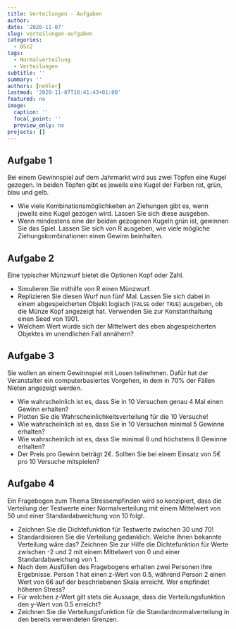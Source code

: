 ```yaml
---
title: Verteilungen - Aufgaben
author:
date: '2020-11-07'
slug: verteilungen-aufgaben
categories:
  - BSc2
tags:
  - Normalverteilung
  - Verteilungen
subtitle: ''
summary: ''
authors: [nehler]
lastmod: '2020-11-07T18:41:43+01:00'
featured: no
image:
  caption: ''
  focal_point: ''
  preview_only: no
projects: []
---
```


## Aufgabe 1

Bei einem Gewinnspiel auf dem Jahrmarkt wird aus zwei Töpfen eine Kugel gezogen. In beiden Töpfen gibt es jeweils eine Kugel der Farben rot, grün, blau und gelb.

* Wie viele Kombinationsmöglichkeiten an Ziehungen gibt es, wenn jeweils eine Kugel gezogen wird. Lassen Sie sich diese ausgeben.
* Wenn mindestens eine der beiden gezogenen Kugeln grün ist, gewinnen Sie das Spiel. Lassen Sie sich von R ausgeben, wie viele mögliche Ziehungskombinationen einen Gewinn beinhalten.

## Aufgabe 2

Eine typischer Münzwurf bietet die Optionen Kopf oder Zahl.

* Simulieren Sie mithilfe von R einen Münzwurf.
* Replizieren Sie diesen Wurf nun fünf Mal. Lassen Sie sich dabei in einem abgespeicherten Objekt logisch (`FALSE` oder `TRUE`) ausgeben, ob die Münze Kopf angezeigt hat. Verwenden Sie zur Konstanthaltung einen Seed von 1901.
* Welchem Wert würde sich der Mittelwert des eben abgespeicherten Objektes im unendlichen Fall annähern?


## Aufgabe 3

Sie wollen an einem Gewinnspiel mit Losen teilnehmen. Dafür hat der Veranstalter ein computerbasiertes Vorgehen, in dem in 70% der Fällen Nieten angezeigt werden.

* Wie wahrscheinlich ist es, dass Sie in 10 Versuchen genau 4 Mal einen Gewinn erhalten?
* Plotten Sie die Wahrscheinlichkeitsverteilung für die 10 Versuche!
* Wie wahrscheinlich ist es, dass Sie in 10 Versuchen minimal 5 Gewinne erhalten?
* Wie wahrscheinlich ist es, dass Sie minimal 6 und höchstens 8 Gewinne erhalten?
* Der Preis pro Gewinn beträgt 2€. Sollten Sie bei einem Einsatz von 5€ pro 10 Versuche mitspielen?


## Aufgabe 4

Ein Fragebogen zum Thema Stressempfinden wird so konzipiert, dass die Verteilung der Testwerte einer Normalverteilung mit einem Mittelwert von 50 und einer Standardabweichung von 10 folgt.

* Zeichnen Sie die Dichtefunktion für Testwerte zwischen 30 und 70!
* Standardisieren Sie die Verteilung gedanklich. Welche Ihnen bekannte Verteilung wäre das? Zeichnen Sie zur Hilfe die Dichtefunktion für Werte zwischen -2 und 2 mit einem Mittelwert von 0 und einer Standardabweichung von 1.
* Nach dem Ausfüllen des Fragebogens erhalten zwei Personen Ihre Ergebnisse. Person 1 hat einen z-Wert von 0.5, während Person 2 einen Wert von 66 auf der beschriebenen Skala erreicht. Wer empfindet höheren Stress?
* Für welchen z-Wert gilt stets die Aussage, dass die Verteilungsfunktion den y-Wert von 0.5 erreicht?
* Zeichnen Sie die Verteilungsfunktion für die Standardnormalverteilung in den bereits verwendeten Grenzen.
